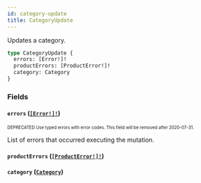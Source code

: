 ```yaml
---
id: category-update
title: CategoryUpdate
---
```


Updates a category.

```graphql
type CategoryUpdate {
  errors: [Error!]!
  productErrors: [ProductError!]!
  category: Category
}
```

### Fields

#### `errors` ([`[Error!]!`](/developer/api-reference/objects/error.mdx))

<sub><sup><span className="deprecatedTag">DEPRECATED</span> Use typed errors with error codes. This field will be removed after 2020-07-31.</sup></sub>

List of errors that occurred executing the mutation.

#### `productErrors` ([`[ProductError!]!`](/developer/api-reference/objects/product-error.mdx))

#### `category` ([`Category`](/developer/api-reference/objects/category.mdx))
